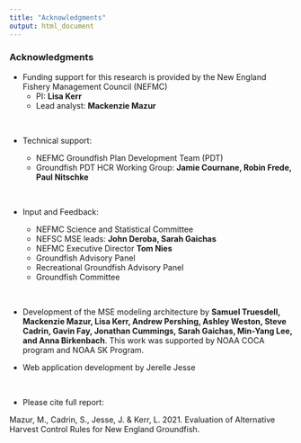 ```yaml
---
title: "Acknowledgments"
output: html_document
---
```

### Acknowledgments

* Funding support for this research is provided by the New England Fishery Management Council (NEFMC)
  + PI: **Lisa Kerr**
  + Lead analyst: **Mackenzie Mazur** 
  
<br>

* Technical support:
  + NEFMC Groundfish Plan Development Team (PDT)
  + Groundfish PDT HCR Working Group: **Jamie Cournane, Robin Frede, Paul Nitschke**
  
  <br>
  
* Input and Feedback:
  + NEFMC Science and Statistical Committee
  + NEFSC MSE leads: **John Deroba, Sarah Gaichas**
  + NEFMC Executive Director **Tom Nies**
  + Groundfish Advisory Panel
  + Recreational Groundfish Advisory Panel
  + Groundfish Committee
  
<br>

* Development of the MSE modeling architecture by **Samuel Truesdell, Mackenzie Mazur, Lisa Kerr, Andrew Pershing, Ashley Weston, Steve Cadrin, Gavin Fay, Jonathan Cummings, Sarah Gaichas, Min-Yang Lee, and Anna Birkenbach**. This work was supported by NOAA COCA program and NOAA SK Program.

* Web application development by Jerelle Jesse

<br>


* Please cite full report:
<br>

Mazur, M., Cadrin, S., Jesse, J. & Kerr, L. 2021. Evaluation of Alternative Harvest Control Rules for New England Groundfish. 
